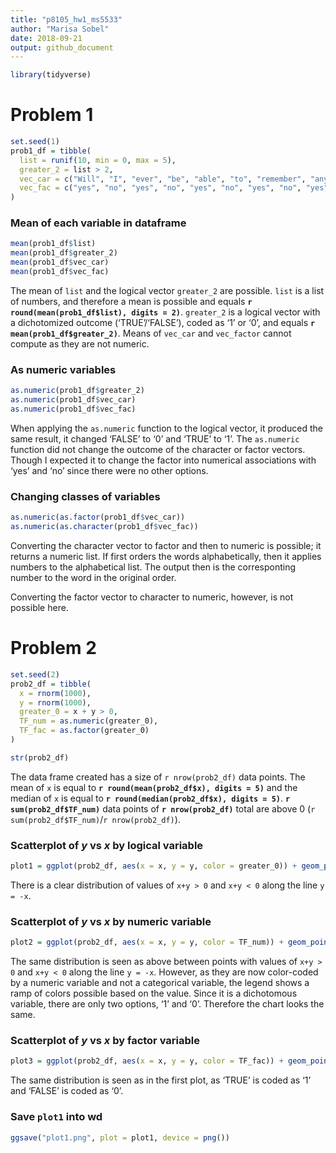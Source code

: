```yaml
---
title: "p8105_hw1_ms5533"
author: "Marisa Sobel"
date: 2018-09-21
output: github_document
---
```


```r
library(tidyverse)
```

# Problem 1

```r
set.seed(1)
prob1_df = tibble(
  list = runif(10, min = 0, max = 5), 
  greater_2 = list > 2, 
  vec_car = c("Will", "I", "ever", "be", "able", "to", "remember", "any", "R", "commands"), 
  vec_fac = c("yes", "no", "yes", "no", "yes", "no", "yes", "no", "yes", "no")
)
```

### Mean of each variable in dataframe

```r
mean(prob1_df$list)
mean(prob1_df$greater_2)
mean(prob1_df$vec_car)
mean(prob1_df$vec_fac)
```

The mean of `list` and the logical vector `greater_2` are possible. `list` is a list of numbers, and therefore a mean is possible and equals **`r round(mean(prob1_df$list), digits = 2)`**. `greater_2` is a logical vector with a dichotomized outcome ('TRUE'/'FALSE'), coded as '1' or '0', and equals **`r mean(prob1_df$greater_2)`**. Means of `vec_car` and `vec_factor` cannot compute as they are not numeric. 

### As numeric variables

```r
as.numeric(prob1_df$greater_2)
as.numeric(prob1_df$vec_car)
as.numeric(prob1_df$vec_fac)
```

When applying the `as.numeric` function to the logical vector, it produced the same result, it changed 'FALSE' to '0' and 'TRUE' to '1'. The `as.numeric` function did not change the outcome of the character or factor vectors. Though I expected it to change the factor into numerical associations with 'yes' and 'no' since there were no other options.

### Changing classes of variables

```r
as.numeric(as.factor(prob1_df$vec_car))
as.numeric(as.character(prob1_df$vec_fac))
```

Converting the character vector to factor and then to numeric is possible; it returns a numeric list. If first orders the words alphabetically, then it applies numbers to the alphabetical list. The output then is the corresponting number to the word in the original order. 

Converting the factor vector to character to numeric, however, is not possible here. 

# Problem 2

```r
set.seed(2)
prob2_df = tibble(
  x = rnorm(1000),
  y = rnorm(1000),
  greater_0 = x + y > 0, 
  TF_num = as.numeric(greater_0),
  TF_fac = as.factor(greater_0)
)
```
```r
str(prob2_df)
```

The data frame created has a size of `r nrow(prob2_df)` data points. The mean of `x` is equal to **`r round(mean(prob2_df$x), digits = 5)`** and the median of `x` is equal to **`r round(median(prob2_df$x), digits = 5)`**.  **`r sum(prob2_df$TF_num)`** data points of **`r nrow(prob2_df)`** total are above 0 (`r sum(prob2_df$TF_num)`/`r nrow(prob2_df)`). 

### Scatterplot of _y_ vs _x_ by logical variable

```r
plot1 = ggplot(prob2_df, aes(x = x, y = y, color = greater_0)) + geom_point()
```

There is a clear distribution of values of `x+y > 0` and `x+y < 0` along the line `y = -x`. 

### Scatterplot of _y_ vs _x_ by numeric variable

```r
plot2 = ggplot(prob2_df, aes(x = x, y = y, color = TF_num)) + geom_point()
```

The same distribution is seen as above between points with values of `x+y > 0` and `x+y < 0` along the line `y = -x`. However, as they are now color-coded by a numeric variable and not a categorical variable, the legend shows a ramp of colors possible based on the value. Since it is a dichotomous variable, there are only two options, '1' and '0'. Therefore the chart looks the same. 

### Scatterplot of _y_ vs _x_ by factor variable

```r
plot3 = ggplot(prob2_df, aes(x = x, y = y, color = TF_fac)) + geom_point()
```

The same distribution is seen as in the first plot, as 'TRUE' is coded as '1' and 'FALSE' is coded as '0'. 

### Save `plot1` into wd

```r
ggsave("plot1.png", plot = plot1, device = png())
```



